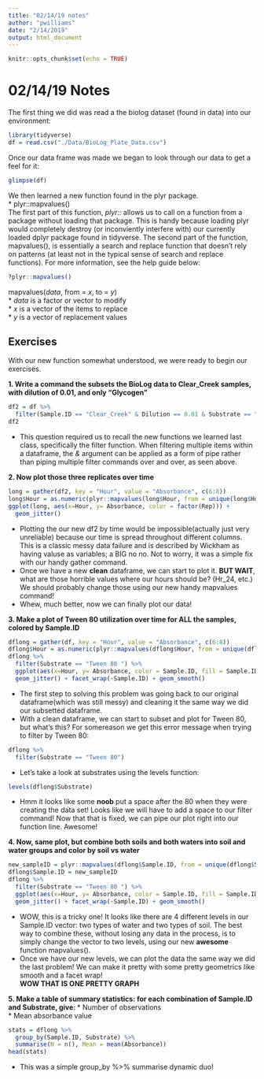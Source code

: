 ```yaml
---
title: "02/14/19 notes"
author: "pwilliams"
date: "2/14/2019"
output: html_document
---
```


```r
knitr::opts_chunk$set(echo = TRUE)
```

# 02/14/19 Notes

The first thing we did was read a the biolog dataset (found in data) into our environment:

```r
library(tidyverse)
df = read.csv("./Data/BioLog_Plate_Data.csv")
```
Once our data frame was made we began to look through our data to get a feel for it:
```r
glimpse(df)
```
We then learned a new function found in the plyr package.  
  * plyr::mapvalues()  
The first part of this function, *plyr::* allows us to call on a function from a package without loading that package. This is handy because loading plyr would completely destroy (or inconviently interfere with) our currently loaded dplyr package found in tidyverse.  The second part of the function, mapvalues(), is essentially a search and replace function that doesn't rely on patterns (at least not in the typical sense of search and replace functions). For more information, see the help guide below:
```r
?plyr::mapvalues()
```
mapvalues(*data*, from = *x*, to = *y*)  
  * *data* is a factor or vector to modify  
  * *x* is a vector of the items to replace  
  * *y* is a vector of replacement values  

## Exercises

With our new function somewhat understood, we were ready to begin our exercises.

**1. Write a command the subsets the BioLog data to Clear_Creek samples, with dilution of 0.01, and only "Glycogen"**

```r
df2 = df %>%
  filter(Sample.ID == "Clear_Creek" & Dilution == 0.01 & Substrate == "Glycogen") 
df2
```
  * This question required us to recall the new functions we learned last class, specifically the filter function. When filtering multiple items within a dataframe, the *&* argument can be applied as a form of pipe rather than piping multiple filter commands over and over, as seen above.

**2. Now plot those three replicates over time**

```r
long = gather(df2, key = "Hour", value = "Absorbance", c(6:8))
long$Hour = as.numeric(plyr::mapvalues(long$Hour, from = unique(long$Hour), to = c(24, 48, 144)))
ggplot(long, aes(x=Hour, y= Absorbance, color = factor(Rep))) + 
  geom_jitter() 
```

  * Plotting the our new df2 by time would be impossible(actually just very unreliable) because our time is spread throughout different columns. This is a classic messy data failure and is described by Wickham as having valuse as variables; a BIG no no. Not to worry, it was a simple fix with our handy gather command.  
  * Once we have a new __clean__ dataframe, we can start to plot it. __BUT WAIT__, what are those horrible values where our hours should be? (Hr_24, etc.) We should probably change those using our new handy mapvalues command!  
  * Whew, much better, now we can finally plot our data!   

**3. Make a plot of Tween 80 utilization over time for ALL the samples, colored by Sample.ID**

```r
dflong = gather(df, key = "Hour", value = "Absorbance", c(6:8))
dflong$Hour = as.numeric(plyr::mapvalues(dflong$Hour, from = unique(dflong$Hour), to = c(24, 48, 144)))
dflong %>% 
  filter(Substrate == "Tween 80 ") %>%
  ggplot(aes(x=Hour, y= Absorbance, color = Sample.ID, fill = Sample.ID)) + 
  geom_jitter() + facet_wrap(~Sample.ID) + geom_smooth()
``` 

  * The first step to solving this problem was going back to our original dataframe(which was still messy) and cleaning it the same way we did our subsetted dataframe.  
  * With a clean dataframe, we can start to subset and plot for Tween 80, but what's this? For somereason we get this error message when trying to filter by Tween 80:
```r
dflong %>%
  filter(Substrate == "Tween 80")
```
  * Let's take a look at substrates using the levels function:
```r
levels(dflong$Substrate)
```
  * Hmm it looks like some **noob** put a space after the 80 when they were creating the data set! Looks like we will have to add a space to our filter command! Now that that is fixed, we can pipe our plot right into our function line. Awesome! 
  
**4. Now, same plot, but combine both soils and both waters into soil and water groups and color by soil vs water**
```r
new_sampleID = plyr::mapvalues(dflong$Sample.ID, from = unique(dflong$Sample.ID), to = c("Water", "Soil", "Soil", "Water"))
dflong$Sample.ID = new_sampleID
dflong %>% 
  filter(Substrate == "Tween 80 ") %>%
  ggplot(aes(x=Hour, y= Absorbance, color = Sample.ID, fill = Sample.ID)) + 
  geom_jitter() + facet_wrap(~Sample.ID) + geom_smooth()
```

* WOW, this is a tricky one! It looks like there are 4 different levels in our Sample.ID vector: two types of water and two types of soil. The best way to combine these, without losing any data in the process, is to simply change the vector to two levels, using our new **awesome** function mapvalues().  
* Once we have our new levels, we can plot the data the same way we did the last problem! We can make it pretty with some pretty geometrics like smooth and a facet wrap!  
**WOW THAT IS ONE PRETTY GRAPH**

**5. Make a table of summary statistics: for each combination of Sample.ID and Substrate, give:  **
  * Number of observations  
  * Mean absorbance value
  
```r
stats = dflong %>% 
  group_by(Sample.ID, Substrate) %>%
  summarise(N = n(), Mean = mean(Absorbance))
head(stats)
```

  * This was a simple group_by %>% summarise dynamic duo!